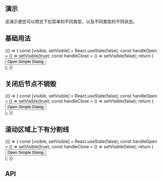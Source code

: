 
## 演示

该演示使您可以预览下拉菜单的不同类型，以及不同类型的不同状态。

## 基础用法

<Playground>
  {() => {
    const [visible, setVisible] = React.useState(false);
    const handleOpen = () => setVisible(true);
    const handleClose = () => setVisible(false);
    return (
      <div>
        <Button onClick={handleOpen}>Open Simple Dialog</Button>
        <Dialog
          width={600}
          visible={visible}
          title="标题"
          actions={
            <>
              <Button mode="outlined" style={{ marginRight: 8 }} onClick={handleClose}>
                取消
              </Button>
              <Button onClick={handleClose}>确定</Button>
            </>
          }
          onClose={handleClose}
        >
          我是一段摘抄的文字我是一段摘抄的文字我是一段摘抄的文字我是一段摘抄的文字我是一段摘抄的文字我是一段摘抄的文字我是一段摘抄的文字我是一段摘抄的文字我是一段摘抄的文字
        </Dialog>
      </div>
    );
  }}
</Playground>

## 关闭后节点不销毁

<Playground>
  {() => {
    const [visible, setVisible] = React.useState(false);
    const handleOpen = () => setVisible(true);
    const handleClose = () => setVisible(false);
    return (
      <div>
        <Button onClick={handleOpen}>Open Simple Dialog</Button>
        <Dialog
          width={600}
          visible={visible}
          keepMounted
          title="标题"
          actions={
            <>
              <Button mode="outlined" style={{ marginRight: 8 }} onClick={handleClose}>
                取消
              </Button>
              <Button onClick={handleClose}>确定</Button>
            </>
          }
          onClose={handleClose}
        >
          我是一段摘抄的文字我是一段摘抄的文字我是一段摘抄的文字我是一段摘抄的文字我是一段摘抄的文字我是一段摘抄的文字我是一段摘抄的文字我是一段摘抄的文字我是一段摘抄的文字
        </Dialog>
      </div>
    );
  }}
</Playground>

## 滚动区域上下有分割线

<Playground>
  {() => {
    const [visible, setVisible] = React.useState(false);
    const handleOpen = () => setVisible(true);
    const handleClose = () => setVisible(false);
    return (
      <div>
        <Button onClick={handleOpen}>Open Simple Dialog</Button>
        <Dialog
          width={600}
          dividers
          visible={visible}
          title="标题"
          actions={
            <>
              <Button mode="outlined" style={{ marginRight: 8 }} onClick={handleClose}>
                取消
              </Button>
              <Button onClick={handleClose}>确定</Button>
            </>
          }
          onClose={handleClose}
        >
          我是一段摘抄的文字我是一段摘抄的文字我是一段摘抄的文字我是一段摘抄的文字我是一段摘抄的文字我是一段摘抄的文字我是一段摘抄的文字我是一段摘抄的文字我是一段摘抄的文字
          我是一段摘抄的文字我是一段摘抄的文字我是一段摘抄的文字我是一段摘抄的文字我是一段摘抄的文字我是一段摘抄的文字我是一段摘抄的文字我是一段摘抄的文字我是一段摘抄的文字
          我是一段摘抄的文字我是一段摘抄的文字我是一段摘抄的文字我是一段摘抄的文字我是一段摘抄的文字我是一段摘抄的文字我是一段摘抄的文字我是一段摘抄的文字我是一段摘抄的文字
          我是一段摘抄的文字我是一段摘抄的文字我是一段摘抄的文字我是一段摘抄的文字我是一段摘抄的文字我是一段摘抄的文字我是一段摘抄的文字我是一段摘抄的文字我是一段摘抄的文字
          我是一段摘抄的文字我是一段摘抄的文字我是一段摘抄的文字我是一段摘抄的文字我是一段摘抄的文字我是一段摘抄的文字我是一段摘抄的文字我是一段摘抄的文字我是一段摘抄的文字
          我是一段摘抄的文字我是一段摘抄的文字我是一段摘抄的文字我是一段摘抄的文字我是一段摘抄的文字我是一段摘抄的文字我是一段摘抄的文字我是一段摘抄的文字我是一段摘抄的文字
          我是一段摘抄的文字我是一段摘抄的文字我是一段摘抄的文字我是一段摘抄的文字我是一段摘抄的文字我是一段摘抄的文字我是一段摘抄的文字我是一段摘抄的文字我是一段摘抄的文字
          我是一段摘抄的文字我是一段摘抄的文字我是一段摘抄的文字我是一段摘抄的文字我是一段摘抄的文字我是一段摘抄的文字我是一段摘抄的文字我是一段摘抄的文字我是一段摘抄的文字
          我是一段摘抄的文字我是一段摘抄的文字我是一段摘抄的文字我是一段摘抄的文字我是一段摘抄的文字我是一段摘抄的文字我是一段摘抄的文字我是一段摘抄的文字我是一段摘抄的文字
          我是一段摘抄的文字我是一段摘抄的文字我是一段摘抄的文字我是一段摘抄的文字我是一段摘抄的文字我是一段摘抄的文字我是一段摘抄的文字我是一段摘抄的文字我是一段摘抄的文字
          我是一段摘抄的文字我是一段摘抄的文字我是一段摘抄的文字我是一段摘抄的文字我是一段摘抄的文字我是一段摘抄的文字我是一段摘抄的文字我是一段摘抄的文字我是一段摘抄的文字
          我是一段摘抄的文字我是一段摘抄的文字我是一段摘抄的文字我是一段摘抄的文字我是一段摘抄的文字我是一段摘抄的文字我是一段摘抄的文字我是一段摘抄的文字我是一段摘抄的文字
        </Dialog>
      </div>
    );
  }}
</Playground>

## API

<Props of={Dialog} />
